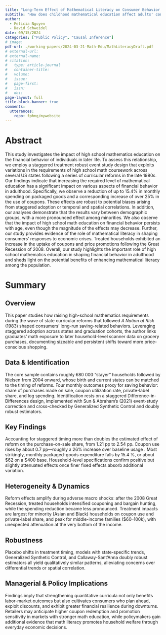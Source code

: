 ```yaml
---
title: "Long-Term Effect of Mathematical Literacy on Consumer Behavior: Evidence from Curricular Reforms"
subtitle: "How does childhood mathematical education affect adults' consumption behavior."
author: 
  - Felicia Nguyen
  - David Schweidel
date: 09/15/2024
categories: ["Public Policy", "Causal Inference"]
# image: 
pdf-url: ./working-papers/2024-03-21-Math-Edu/MathLiteracyDraft.pdf
# external-url:
# external-name:
# citation:
#   type: article-journal
#   container-title: 
#   volume: 
#   issue:
#   page-first:
#   issn:
#   doi:
page-layout: full
title-block-banner: true
comments:
  utterances:
    repo: fphng/mywebsite
---
```


# Abstract

This study investigates the impact of high school mathematics education on the financial behavior of individuals in later life. To assess this relationship, we employ a staggered treatment robust event study design that exploits variations in the requirements of high school math coursework across several US states following a series of curricular reforms in the late 1980s. Our findings indicate that increasing the required level of mathematical education has a significant impact on various aspects of financial behavior in adulthood. Specifically, we observe a reduction of up to 15.4\% in monthly spending on packaged goods and a corresponding increase of over 25\% in the use of coupons. These effects are robust to potential biases arising from staggered adoption or temporal and spatial correlations. In addition, our analyses demonstrate that the results vary between demographic groups, with a more pronounced effect among minorities. We also observe that the impact of high school math education on financial behavior persists with age, even though the magnitude of the effects may decrease. Further, our study provides evidence of the role of mathematical literacy in shaping consumers' responses to economic crises. Treated households exhibited an increase in the uptake of coupons and price promotions following the Great Recession of 2008. Overall, our study highlights the important role of high school mathematics education in shaping financial behavior in adulthood and sheds light on the potential benefits of enhancing mathematical literacy among the population.

# Summary

## Overview  

This paper studies how raising high-school mathematics requirements during the wave of state curricular reforms that followed *A Nation at Risk* (1983) shaped consumers’ long-run saving-related behaviors. Leveraging staggered adoption across states and graduation cohorts, the author links graduates’ math exposure to later household-level scanner data on grocery purchases, documenting sizeable and persistent shifts toward more price-conscious shopping.

## Data & Identification  

The core sample contains roughly 680 000 “stayer” households followed by Nielsen from 2004 onward, whose birth and current states can be matched to the timing of reforms. Four monthly outcomes proxy for saving behavior: share of purchases made on sale, coupon utilization rate, private-label share, and log spending. Identification rests on a staggered Difference-in-Differences design, implemented with Sun & Abraham’s (2021) event-study correction and cross-checked by Generalized Synthetic Control and doubly robust estimators.

## Key Findings  

Accounting for staggered timing more than doubles the estimated effect of reform on the purchase-on-sale share, from 1.21 pp to 2.54 pp. Coupon use rises by about 0.7 pp—roughly a 26% increase over baseline usage . Most strikingly, monthly packaged-goods expenditure falls by 15.4 %, or about \$62 on a \$400 base. Household-level specifications confirm positive but slightly attenuated effects once finer fixed effects absorb additional variation.

## Heterogeneity & Dynamics  

Reform effects amplify during adverse macro shocks: after the 2008 Great Recession, treated households intensified couponing and bargain hunting, while the spending reduction became less pronounced. Treatment impacts are largest for minority (Asian and Black) households on coupon use and private-label share, and peak for middle-income families (\$60–100k), with unexpected attenuation at the very bottom of the income.

## Robustness  

Placebo shifts in treatment timing, models with state-specific trends, Generalized Synthetic Control, and Callaway-Sant’Anna doubly robust estimators all yield qualitatively similar patterns, alleviating concerns over differential trends or spatial correlation.

## Managerial & Policy Implications  

Findings imply that strengthening quantitative curricula not only benefits labor-market outcomes but also cultivates consumers who plan ahead, exploit discounts, and exhibit greater financial resilience during downturns. Retailers may anticipate higher coupon redemption and promotion sensitivity in markets with stronger math education, while policymakers gain additional evidence that math literacy promotes household welfare through everyday economic decisions.

